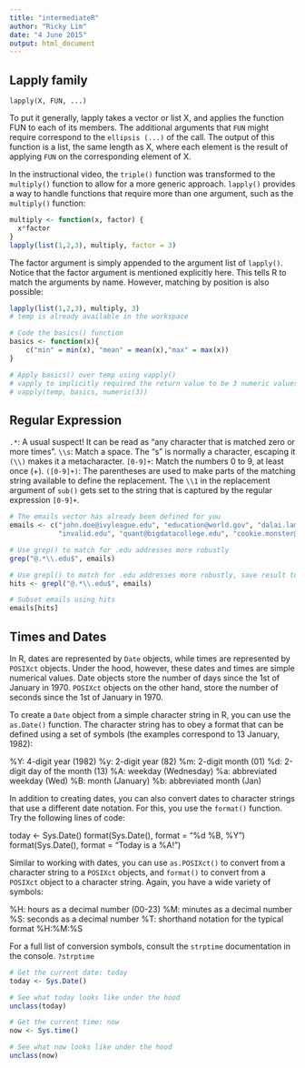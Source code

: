 ```yaml
---
title: "intermediateR"
author: "Ricky Lim"
date: "4 June 2015"
output: html_document
---
```


## Lapply family

`lapply(X, FUN, ...)`

To put it generally, lapply takes a vector or list X, and applies the function FUN to each of its members. The additional arguments that `FUN` might require correspond to the `ellipsis (...)` of the call. The output of this function is a list, the same length as X, where each element is the result of applying `FUN` on the corresponding element of X.


In the instructional video, the `triple()` function was transformed to the `multiply()` function to allow for a more generic approach. `lapply()` provides a way to handle functions that require more than one argument, such as the `multiply()` function:

```r
multiply <- function(x, factor) {
  x*factor
}
lapply(list(1,2,3), multiply, factor = 3)
```
The factor argument is simply appended to the argument list of `lapply()`. Notice that the factor argument is mentioned explicitly here. This tells R to match the arguments by name. However, matching by position is also possible:

```r
lapply(list(1,2,3), multiply, 3)
# temp is already available in the workspace

# Code the basics() function
basics <- function(x){
    c("min" = min(x), "mean" = mean(x),"max" = max(x))
}

# Apply basics() over temp using vapply()
# vapply to implicitly required the return value to be 3 numeric values
# vapply(temp, basics, numeric(3))

```

## Regular Expression 

`.*`: A usual suspect! It can be read as "any character that is matched zero or more times".
`\\s`: Match a space. The "s" is normally a character, escaping it `(\\)` makes it a metacharacter.
`[0-9]+`: Match the numbers 0 to 9, at least once (+).
`([0-9]+)`: The parentheses are used to make parts of the matching string available to define the replacement. The `\\1` in the replacement argument of `sub()` gets set to the string that is captured by the regular expression `[0-9]+`.

```r
# The emails vector has already been defined for you
emails <- c("john.doe@ivyleague.edu", "education@world.gov", "dalai.lama@peace.org", 
            "invalid.edu", "quant@bigdatacollege.edu", "cookie.monster@sesame.tv")

# Use grep() to match for .edu addresses more robustly
grep("@.*\\.edu$", emails)

# Use grepl() to match for .edu addresses more robustly, save result to hits
hits <- grepl("@.*\\.edu$", emails)

# Subset emails using hits
emails[hits]

```

## Times and Dates

In R, dates are represented by `Date` objects, while times are represented by `POSIXct` objects. Under the hood, however, these dates and times are simple numerical values. Date objects store the number of days since the 1st of January in 1970. `POSIXct` objects on the other hand, store the number of seconds since the 1st of January in 1970.

To create a `Date` object from a simple character string in R, you can use the `as.Date()` function. The character string has to obey a format that can be defined using a set of symbols (the examples correspond to 13 January, 1982):

  %Y: 4-digit year (1982)
  %y: 2-digit year (82)
  %m: 2-digit month (01)
  %d: 2-digit day of the month (13)
  %A: weekday (Wednesday)
  %a: abbreviated weekday (Wed)
  %B: month (January)
  %b: abbreviated month (Jan)

In addition to creating dates, you can also convert dates to character strings that use a different date notation. For this, you use the `format()` function. Try the following lines of code:

  today <- Sys.Date()
  format(Sys.Date(), format = "%d %B, %Y")
  format(Sys.Date(), format = "Today is a %A!")
  
Similar to working with dates, you can use `as.POSIXct()` to convert from a character string to a `POSIXct` objects, and `format()` to convert from a `POSIXct` object to a character string. Again, you have a wide variety of symbols:

  %H: hours as a decimal number (00-23)
  %M: minutes as a decimal number
  %S: seconds as a decimal number
  %T: shorthand notation for the typical format %H:%M:%S
  
  
For a full list of conversion symbols, consult the `strptime` documentation in the console. `?strptime`
  
```r
# Get the current date: today
today <- Sys.Date()

# See what today looks like under the hood
unclass(today)

# Get the current time: now
now <- Sys.time()

# See what now looks like under the hood
unclass(now)


```


